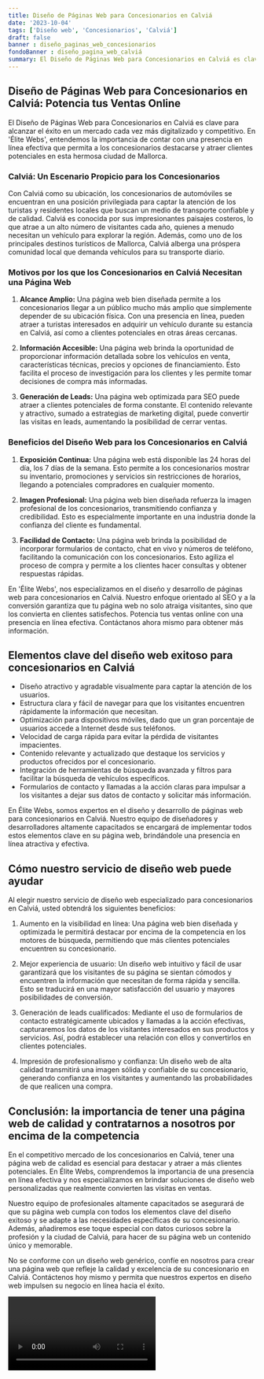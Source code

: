 ```yaml
---
title: Diseño de Páginas Web para Concesionarios en Calviá
date: '2023-10-04'
tags: ['Diseño web', 'Concesionarios', 'Calviá']
draft: false
banner : diseño_paginas_web_concesionarios
fondoBanner : diseño_pagina_web_calviá
summary: El Diseño de Páginas Web para Concesionarios en Calviá es clave para alcanzar el éxito en un mercado cada vez más digitalizado y competitivo. En 'Élite Webs', entendemos la importancia de contar con una presencia en línea efectiva que permita a los concesionarios destacarse y atraer clientes potenciales en esta hermosa ciudad de Mallorca.
---
```


## Diseño de Páginas Web para Concesionarios en Calviá: Potencia tus Ventas Online

El Diseño de Páginas Web para Concesionarios en Calviá es clave para alcanzar el éxito en un mercado cada vez más digitalizado y competitivo. En 'Élite Webs', entendemos la importancia de contar con una presencia en línea efectiva que permita a los concesionarios destacarse y atraer clientes potenciales en esta hermosa ciudad de Mallorca.

### Calviá: Un Escenario Propicio para los Concesionarios

Con Calviá como su ubicación, los concesionarios de automóviles se encuentran en una posición privilegiada para captar la atención de los turistas y residentes locales que buscan un medio de transporte confiable y de calidad. Calviá es conocida por sus impresionantes paisajes costeros, lo que atrae a un alto número de visitantes cada año, quienes a menudo necesitan un vehículo para explorar la región. Además, como uno de los principales destinos turísticos de Mallorca, Calviá alberga una próspera comunidad local que demanda vehículos para su transporte diario.

### Motivos por los que los Concesionarios en Calviá Necesitan una Página Web

1. **Alcance Amplio:** Una página web bien diseñada permite a los concesionarios llegar a un público mucho más amplio que simplemente depender de su ubicación física. Con una presencia en línea, pueden atraer a turistas interesados en adquirir un vehículo durante su estancia en Calviá, así como a clientes potenciales en otras áreas cercanas.

2. **Información Accesible:** Una página web brinda la oportunidad de proporcionar información detallada sobre los vehículos en venta, características técnicas, precios y opciones de financiamiento. Esto facilita el proceso de investigación para los clientes y les permite tomar decisiones de compra más informadas.

3. **Generación de Leads:** Una página web optimizada para SEO puede atraer a clientes potenciales de forma constante. El contenido relevante y atractivo, sumado a estrategias de marketing digital, puede convertir las visitas en leads, aumentando la posibilidad de cerrar ventas.

### Beneficios del Diseño Web para los Concesionarios en Calviá

1. **Exposición Continua:** Una página web está disponible las 24 horas del día, los 7 días de la semana. Esto permite a los concesionarios mostrar su inventario, promociones y servicios sin restricciones de horarios, llegando a potenciales compradores en cualquier momento.

2. **Imagen Profesional:** Una página web bien diseñada refuerza la imagen profesional de los concesionarios, transmitiendo confianza y credibilidad. Esto es especialmente importante en una industria donde la confianza del cliente es fundamental.

3. **Facilidad de Contacto:** Una página web brinda la posibilidad de incorporar formularios de contacto, chat en vivo y números de teléfono, facilitando la comunicación con los concesionarios. Esto agiliza el proceso de compra y permite a los clientes hacer consultas y obtener respuestas rápidas.

En 'Élite Webs', nos especializamos en el diseño y desarrollo de páginas web para concesionarios en Calviá. Nuestro enfoque orientado al SEO y a la conversión garantiza que tu página web no solo atraiga visitantes, sino que los convierta en clientes satisfechos. Potencia tus ventas online con una presencia en línea efectiva. Contáctanos ahora mismo para obtener más información.

<GifSeo />

<Cta />

## Elementos clave del diseño web exitoso para concesionarios en Calviá

- Diseño atractivo y agradable visualmente para captar la atención de los usuarios.
- Estructura clara y fácil de navegar para que los visitantes encuentren rápidamente la información que necesitan.
- Optimización para dispositivos móviles, dado que un gran porcentaje de usuarios accede a Internet desde sus teléfonos.
- Velocidad de carga rápida para evitar la pérdida de visitantes impacientes.
- Contenido relevante y actualizado que destaque los servicios y productos ofrecidos por el concesionario.
- Integración de herramientas de búsqueda avanzada y filtros para facilitar la búsqueda de vehículos específicos.
- Formularios de contacto y llamadas a la acción claras para impulsar a los visitantes a dejar sus datos de contacto y solicitar más información.

En Élite Webs, somos expertos en el diseño y desarrollo de páginas web para concesionarios en Calviá. Nuestro equipo de diseñadores y desarrolladores altamente capacitados se encargará de implementar todos estos elementos clave en su página web, brindándole una presencia en línea atractiva y efectiva.

## Cómo nuestro servicio de diseño web puede ayudar

Al elegir nuestro servicio de diseño web especializado para concesionarios en Calviá, usted obtendrá los siguientes beneficios:

1. Aumento en la visibilidad en línea: Una página web bien diseñada y optimizada le permitirá destacar por encima de la competencia en los motores de búsqueda, permitiendo que más clientes potenciales encuentren su concesionario.

2. Mejor experiencia de usuario: Un diseño web intuitivo y fácil de usar garantizará que los visitantes de su página se sientan cómodos y encuentren la información que necesitan de forma rápida y sencilla. Esto se traducirá en una mayor satisfacción del usuario y mayores posibilidades de conversión.

3. Generación de leads cualificados: Mediante el uso de formularios de contacto estratégicamente ubicados y llamadas a la acción efectivas, capturaremos los datos de los visitantes interesados en sus productos y servicios. Así, podrá establecer una relación con ellos y convertirlos en clientes potenciales.

4. Impresión de profesionalismo y confianza: Un diseño web de alta calidad transmitirá una imagen sólida y confiable de su concesionario, generando confianza en los visitantes y aumentando las probabilidades de que realicen una compra.

## Conclusión: la importancia de tener una página web de calidad y contratarnos a nosotros por encima de la competencia

En el competitivo mercado de los concesionarios en Calviá, tener una página web de calidad es esencial para destacar y atraer a más clientes potenciales. En Élite Webs, comprendemos la importancia de una presencia en línea efectiva y nos especializamos en brindar soluciones de diseño web personalizadas que realmente convierten las visitas en ventas.

Nuestro equipo de profesionales altamente capacitados se asegurará de que su página web cumpla con todos los elementos clave del diseño exitoso y se adapte a las necesidades específicas de su concesionario. Además, añadiremos ese toque especial con datos curiosos sobre la profesión y la ciudad de Calviá, para hacer de su página web un contenido único y memorable.

No se conforme con un diseño web genérico, confíe en nosotros para crear una página web que refleje la calidad y excelencia de su concesionario en Calviá. Contáctenos hoy mismo y permita que nuestros expertos en diseño web impulsen su negocio en línea hacia el éxito.

<Video />

<CtaBot job='Concesionarios' city='Calviá'/>

<Gmaps query='Calviá+españa+maps' />